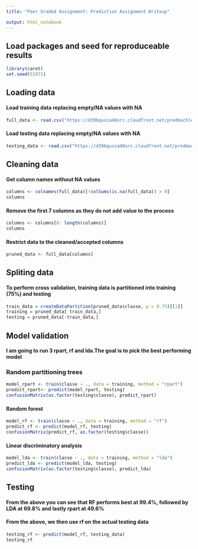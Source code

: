 ```yaml
---
title: "Peer Graded Assignment: Prediction Assignment Writeup"

output: html_notebook
---
```



## Load packages and seed for reproduceable results
```r
library(caret)
set.seed(51971)
```

## Loading data
#### Load training data replacing empty/NA values with NA
```r
full_data <- read.csv("https://d396qusza40orc.cloudfront.net/predmachlearn/pml-training.csv", na.strings = c("", "NA"))
```


#### Load testing data replacing empty/NA values with NA
```r
testing_data <- read.csv("https://d396qusza40orc.cloudfront.net/predmachlearn/pml-testing.csv", na.strings = c("", "NA"))
```

## Cleaning data
#### Get column names without NA values
```r
columns <- colnames(full_data)[!colSums(is.na(full_data)) > 0]
columns
```

#### Remove the first 7 columns as they do not add value to the process
```r
columns <- columns[8: length(columns)]
columns
```

#### Restrict data to the cleaned/accepted columns
```r
pruned_data <- full_data[columns]
```

## Spliting data
#### To perform cross validation, training data is partitioned into training (75%) and testing
```r
train_data = createDataPartition(pruned_data$classe, p = 0.75)[[1]]
training = pruned_data[ train_data,]
testing = pruned_data[-train_data,]
```

## Model validation
#### I am going to run 3 rpart, rf and lda.The goal is to pick the best performing model

### Random partitioning trees
```r
model_rpart <- train(classe ~ ., data = training, method = "rpart")
predict_rpart<- predict(model_rpart, testing)
confusionMatrix(as.factor(testing$classe), predict_rpart)
```


#### Random forest
```r
model_rf <- train(classe ~ ., data = training, method = "rf")
predict_rf <- predict(model_rf, testing)
confusionMatrix(predict_rf, as.factor(testing$classe))
```

#### Linear discriminatory analysis
```r
model_lda <- train(classe ~ ., data = training, method = "lda")
predict_lda <- predict(model_lda, testing)
confusionMatrix(as.factor(testing$classe), predict_lda)
```


## Testing
#### From the above you can see that RF performs best at 99.4%, followed by LDA at 69.8% and lastly rpart at 49.6%

#### From the above, we then use rf on the actual testing data
```r
testing_rf <- predict(model_rf, testing_data)
testing_rf
```

